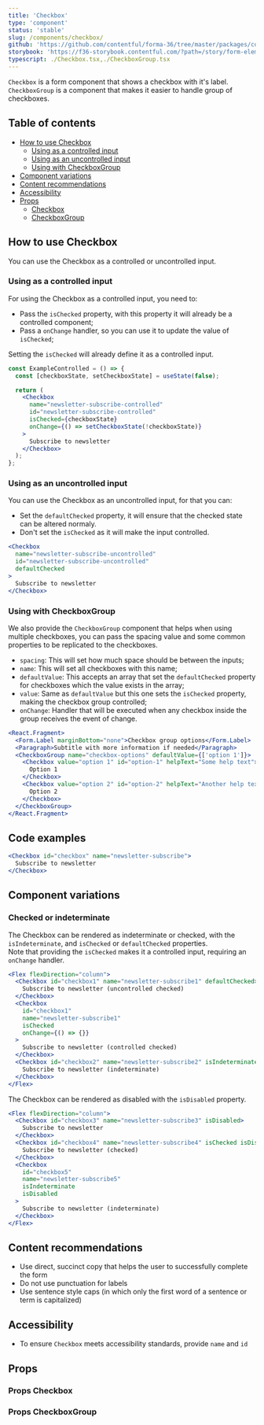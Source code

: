 ```yaml
---
title: 'Checkbox'
type: 'component'
status: 'stable'
slug: /components/checkbox/
github: 'https://github.com/contentful/forma-36/tree/master/packages/components/forms/src/checkbox'
storybook: 'https://f36-storybook.contentful.com/?path=/story/form-elements-checkbox--basic'
typescript: ./Checkbox.tsx,./CheckboxGroup.tsx
---
```


`Checkbox` is a form component that shows a checkbox with it's label.  
`CheckboxGroup` is a component that makes it easier to handle group of checkboxes.

## Table of contents

- [How to use Checkbox](#how-to-use-checkbox)
  - [Using as a controlled input](#using-as-a-controlled-input)
  - [Using as an uncontrolled input](#using-as-an-uncontrolled-input)
  - [Using with CheckboxGroup](#using-with-checkboxgroup)
- [Component variations](#component-variations)
- [Content recommendations](#content-recommendations)
- [Accessibility](#accessibility)
- [Props](#props)
  - [Checkbox](#props-checkbox)
  - [CheckboxGroup](#props-checkboxgroup)

## How to use Checkbox

You can use the Checkbox as a controlled or uncontrolled input.

### Using as a controlled input

For using the Checkbox as a controlled input, you need to:

- Pass the `isChecked` property, with this property it will already be a controlled component;
- Pass a `onChange` handler, so you can use it to update the value of `isChecked`;

Setting the `isChecked` will already define it as a controlled input.

```jsx static=true
const ExampleControlled = () => {
  const [checkboxState, setCheckboxState] = useState(false);

  return (
    <Checkbox
      name="newsletter-subscribe-controlled"
      id="newsletter-subscribe-controlled"
      isChecked={checkboxState}
      onChange={() => setCheckboxState(!checkboxState)}
    >
      Subscribe to newsletter
    </Checkbox>
  );
};
```

### Using as an uncontrolled input

You can use the Checkbox as an uncontrolled input, for that you can:

- Set the `defaultChecked` property, it will ensure that the checked state can be altered normaly.
- Don't set the `isChecked` as it will make the input controlled.

```jsx static=true
<Checkbox
  name="newsletter-subscribe-uncontrolled"
  id="newsletter-subscribe-uncontrolled"
  defaultChecked
>
  Subscribe to newsletter
</Checkbox>
```

### Using with CheckboxGroup

We also provide the `CheckboxGroup` component that helps when using multiple checkboxes, you can pass the spacing value and some common properties to be replicated to the checkboxes.

- `spacing`: This will set how much space should be between the inputs;
- `name`: This will set all checkboxes with this name;
- `defaultValue`: This accepts an array that set the `defaultChecked` property for checkboxes which the value exists in the array;
- `value`: Same as `defaultValue` but this one sets the `isChecked` property, making the checkbox group controlled;
- `onChange`: Handler that will be executed when any checkbox inside the group receives the event of change.

```jsx
<React.Fragment>
  <Form.Label marginBottom="none">Checkbox group options</Form.Label>
  <Paragraph>Subtitle with more information if needed</Paragraph>
  <CheckboxGroup name="checkbox-options" defaultValue={['option 1']}>
    <Checkbox value="option 1" id="option-1" helpText="Some help text">
      Option 1
    </Checkbox>
    <Checkbox value="option 2" id="option-2" helpText="Another help text">
      Option 2
    </Checkbox>
  </CheckboxGroup>
</React.Fragment>
```

## Code examples

```jsx
<Checkbox id="checkbox" name="newsletter-subscribe">
  Subscribe to newsletter
</Checkbox>
```

## Component variations

### Checked or indeterminate

The Checkbox can be rendered as indeterminate or checked, with the `isIndeterminate`, and `isChecked` or `defaultChecked` properties.  
Note that providing the `isChecked` makes it a controlled input, requiring an `onChange` handler.

```jsx
<Flex flexDirection="column">
  <Checkbox id="checkbox1" name="newsletter-subscribe1" defaultChecked>
    Subscribe to newsletter (uncontrolled checked)
  </Checkbox>
  <Checkbox
    id="checkbox1"
    name="newsletter-subscribe1"
    isChecked
    onChange={() => {}}
  >
    Subscribe to newsletter (controlled checked)
  </Checkbox>
  <Checkbox id="checkbox2" name="newsletter-subscribe2" isIndeterminate>
    Subscribe to newsletter (indeterminate)
  </Checkbox>
</Flex>
```

The Checkbox can be rendered as disabled with the `isDisabled` property.

```jsx
<Flex flexDirection="column">
  <Checkbox id="checkbox3" name="newsletter-subscribe3" isDisabled>
    Subscribe to newsletter
  </Checkbox>
  <Checkbox id="checkbox4" name="newsletter-subscribe4" isChecked isDisabled>
    Subscribe to newsletter (checked)
  </Checkbox>
  <Checkbox
    id="checkbox5"
    name="newsletter-subscribe5"
    isIndeterminate
    isDisabled
  >
    Subscribe to newsletter (indeterminate)
  </Checkbox>
</Flex>
```

## Content recommendations

- Use direct, succinct copy that helps the user to successfully complete the form
- Do not use punctuation for labels
- Use sentence style caps (in which only the first word of a sentence or term is capitalized)

## Accessibility

- To ensure `Checkbox` meets accessibility standards, provide `name` and `id`

## Props


### Props Checkbox

<Props of="Checkbox" />

### Props CheckboxGroup

<Props of="CheckboxGroup" />

